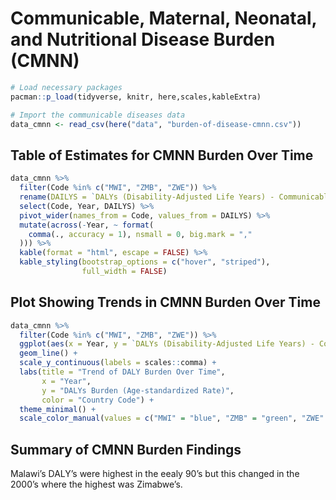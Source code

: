# Communicable, Maternal, Neonatal, and Nutritional Disease Burden (CMNN)

```r
# Load necessary packages
pacman::p_load(tidyverse, knitr, here,scales,kableExtra)

# Import the communicable diseases data
data_cmnn <- read_csv(here("data", "burden-of-disease-cmnn.csv"))
```

## Table of Estimates for CMNN Burden Over Time

```r
data_cmnn %>%
  filter(Code %in% c("MWI", "ZMB", "ZWE")) %>%
  rename(DAILYS = `DALYs (Disability-Adjusted Life Years) - Communicable, maternal, neonatal, and nutritional diseases - Sex: Both - Age: Age-standardized (Rate)`) %>%
  select(Code, Year, DAILYS) %>%
  pivot_wider(names_from = Code, values_from = DAILYS) %>%
  mutate(across(-Year, ~ format(
    comma(., accuracy = 1), nsmall = 0, big.mark = ","
  ))) %>%
  kable(format = "html", escape = FALSE) %>%
  kable_styling(bootstrap_options = c("hover", "striped"),
                full_width = FALSE) 
```

## Plot Showing Trends in CMNN Burden Over Time

```r
data_cmnn %>%
  filter(Code %in% c("MWI", "ZMB", "ZWE")) %>%
  ggplot(aes(x = Year, y = `DALYs (Disability-Adjusted Life Years) - Communicable, maternal, neonatal, and nutritional diseases - Sex: Both - Age: Age-standardized (Rate)`, group = Code, color = Code)) +
  geom_line() +
  scale_y_continuous(labels = scales::comma) +
  labs(title = "Trend of DALY Burden Over Time",
       x = "Year",
       y = "DALYs Burden (Age-standardized Rate)",
       color = "Country Code") +
  theme_minimal() +
  scale_color_manual(values = c("MWI" = "blue", "ZMB" = "green", "ZWE" = "red")) # Assign specific colors to each country

```

## Summary of CMNN Burden Findings

Malawi's DALY's were highest in the eealy 90's but this changed in the 2000's where  the highest was Zimabwe's.


